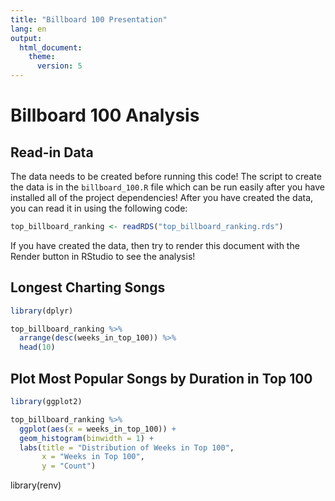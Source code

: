 ```yaml
---
title: "Billboard 100 Presentation"
lang: en
output:
  html_document:
    theme:
      version: 5
---
```


# Billboard 100 Analysis

## Read-in Data

The data needs to be created before running this code! The script to create the data is in the `billboard_100.R` file which can be run easily after you have installed all of the project dependencies! After you have created the data, you can read it in using the following code:

```r
top_billboard_ranking <- readRDS("top_billboard_ranking.rds")
```

If you have created the data, then try to render this document with the Render button in RStudio to see the analysis!

## Longest Charting Songs

```r
library(dplyr)

top_billboard_ranking %>%
  arrange(desc(weeks_in_top_100)) %>%
  head(10)
```

## Plot Most Popular Songs by Duration in Top 100

```r
library(ggplot2)

top_billboard_ranking %>%
  ggplot(aes(x = weeks_in_top_100)) +
  geom_histogram(binwidth = 1) +
  labs(title = "Distribution of Weeks in Top 100",
       x = "Weeks in Top 100",
       y = "Count")
```
library(renv)
